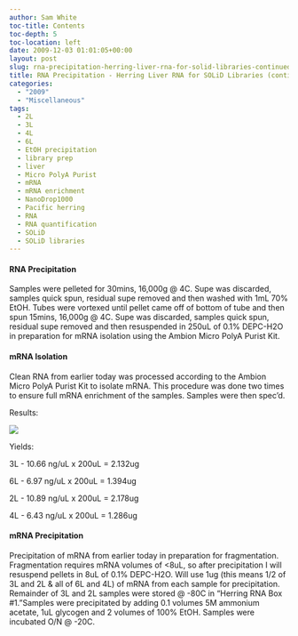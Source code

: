 ```yaml
---
author: Sam White
toc-title: Contents
toc-depth: 5
toc-location: left
date: 2009-12-03 01:01:05+00:00
layout: post
slug: rna-precipitation-herring-liver-rna-for-solid-libraries-continued-from-yesterday
title: RNA Precipitation - Herring Liver RNA for SOLiD Libraries (continued from yesterday)
categories:
  - "2009"
  - "Miscellaneous"
tags:
  - 2L
  - 3L
  - 4L
  - 6L
  - EtOH precipitation
  - library prep
  - liver
  - Micro PolyA Purist
  - mRNA
  - mRNA enrichment
  - NanoDrop1000
  - Pacific herring
  - RNA
  - RNA quantification
  - SOLiD
  - SOLiD libraries
---
```


#### RNA Precipitation



Samples were pelleted for 30mins, 16,000g @ 4C. Supe was discarded, samples quick spun, residual supe removed and then washed with 1mL 70% EtOH. Tubes were vortexed until pellet came off of bottom of tube and then spun 15mins, 16,000g @ 4C. Supe was discarded, samples quick spun, residual supe removed and then resuspended in 250uL of 0.1% DEPC-H2O in preparation for mRNA isolation using the Ambion Micro PolyA Purist Kit.





#### mRNA Isolation



Clean RNA from earlier today was processed according to the Ambion Micro PolyA Purist Kit to isolate mRNA. This procedure was done two times to ensure full mRNA enrichment of the samples. Samples were then spec'd.

Results:

![](https://eagle.fish.washington.edu/Arabidopsis/RNA%20Spec%20Readings/20091202%20mRNA%20SJW.jpg)

Yields:

3L - 10.66 ng/uL x 200uL = 2.132ug

6L - 6.97 ng/uL x 200uL = 1.394ug

2L - 10.89 ng/uL x 200uL = 2.178ug

4L - 6.43 ng/uL x 200uL = 1.286ug





#### mRNA Precipitation



Precipitation of mRNA from earlier today in preparation for fragmentation. Fragmentation requires mRNA volumes of <8uL, so after precipitation I will resuspend pellets in 8uL of 0.1% DEPC-H2O. Will use 1ug (this means 1/2 of 3L and 2L & all of 6L and 4L) of mRNA from each sample for precipitation. Remainder of 3L and 2L samples were stored @ -80C in "Herring RNA Box #1."Samples were precipitated by adding 0.1 volumes 5M ammonium acetate, 1uL glycogen and 2 volumes of 100% EtOH. Samples were incubated O/N @ -20C.
